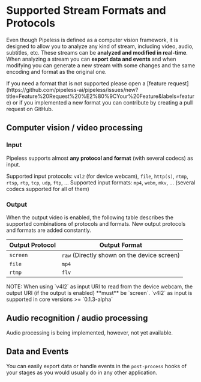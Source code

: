 # Supported Stream Formats and Protocols

Even though Pipeless is defined as a computer vision framework, it is designed to allow you to analyze any kind of stream,
including video, audio, subtitles, etc. These streams can be **analyzed and modified in real-time**.
When analyzing a stream you can **export data and events** and when modifying you can generate a new stream with some changes and
the same encoding and format as the original one.


<Callout>
If you need a format that is not supported please open a [feature request](https://github.com/pipeless-ai/pipeless/issues/new?title=Feature%20Request%20%E2%80%9CYour%20Feature&labels=feature) or if you implemented a new format you can contribute by creating a pull request on GitHub.
</Callout>

## Computer vision / video processing

### Input

Pipeless supports almost **any protocol and format** (with several codecs) as input.

Supported input protocols: `v4l2` (for device webcam), `file`, `http(s)`, `rtmp`, `rtsp`, `rtp`, `tcp`, `udp`, `ftp`, ...
Supported input formats: `mp4`, `webm`, `mkv`, ... (several codecs supported for all of them)

### Output

When the output video is enabled, the following table describes the supported combinations of protocols and formats. New output protocols and formats are added constantly.

| Output Protocol | Output Format
| --------------- | ------------- |
| `screen`        | `raw` (Directly shown on the device screen) |
| `file`          | `mp4`         |
| `rtmp`          | `flv`         |

<Callout>
NOTE: When using `v4l2` as input URI to read from the device webcam, the output URI (if the output is enabled) **must** be `screen`. `v4l2` as input is supported in core versions >= `0.1.3-alpha`
</Callout>

## Audio recognition / audio processing

Audio processing is being implemented, however, not yet available.

## Data and Events

You can easily export data or handle events in the `post-process` hooks of your stages as you would usually do in any other application.
